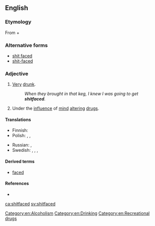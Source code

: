 ==English==

===Etymology===
From {{m|en|shit|}} + {{m|en|faced|}}

===Alternative forms===
* [[shit faced]]
* [[shit-faced]]

===Adjective===
{{en-adj}}

# {{label|en|vulgar}} [[very|Very]] [[drunk]].
#: ''When they brought in that keg, I knew I was going to get '''shitfaced'''.''
# {{label|en|vulgar}} Under the [[influence]] of [[mind]] [[altering]] [[drugs]].

====Translations====
{{trans-top|very drunk}}
* Finnish: {{t|fi|perseet olalla}}
* Polish: {{t+|pl|najebany}}, {{t|pl|napierdolony}}, {{t|pl|nabzdryngolony}}
{{trans-mid}}
* Russian: {{t|ru|[[пья́ный]] [[вдрызг]]}}, {{t|ru|[[бухо́й]] [[в]] [[жопа|жо́пу]]}} {{qualifier|vulgar}}
* Swedish: {{t+|sv|stupfull}}, {{t+|sv|dyngrak}}, {{t|sv|asfull}}, {{t|sv|skitfull}}
{{trans-bottom}}

====Derived terms====
* [[faced]]

====References====
* {{R:American Heritage 2000}}

[[Category:en:Alcoholism]]
[[Category:en:Drinking]]
[[Category:en:Recreational drugs]]

[[ca:shitfaced]]
[[sv:shitfaced]]
